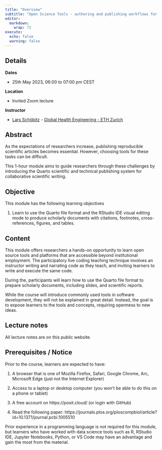 ```yaml
---
title: "Overview"
subtitle: "Open Science Tools - authoring and publishing workflows for collaborative scientific writing"
editor: 
  markdown: 
    wrap: 72
execute: 
  echo: false
  warning: false
---
```


<script defer data-domain="larnsce.github.io/wash-canada" src="https://plausible.io/js/script.js"></script>

## Details

**Dates**

- 25th May 2023, 06:00 to 07:00 pm CEST

**Location**

- Invited Zoom lecture

**Instructor**

- [Lars Schöbitz](https://ghe.ethz.ch/about/people/person-detail.MjkyODc2.TGlzdC80MTI2LC0xNDYwMDMwNTU3.html) - [Global Health Engineering - ETH Zurich](https://ghe.ethz.ch/)


## Abstract

As the expectations of researchers increase, publishing reproducible
scientific articles becomes essential. However, choosing tools for these
tasks can be difficult. 

This 1-hour module aims to guide researchers through
these challenges by introducing the Quarto scientific and technical publishing system for
collaborative scientific writing.

## Objective

This module has the following learning objectives

1.  Learn to use the Quarto file format and the RStudio IDE visual
    editing mode to produce scholarly documents with citations,
    footnotes, cross-references, figures, and tables.

## Content

This module offers researchers a hands-on opportunity to learn open
source tools and platforms that are accessible beyond institutional
employment. The participatory live coding teaching technique involves an
instructor writing and narrating code as they teach, and inviting
learners to write and execute the same code.

During the, participants will learn how to use the Quarto file
format to prepare scholarly documents, including slides, and scientific reports. 

While the course will introduce commonly used tools in software
development, they will not be explained in great detail. Instead, the
goal is to expose learners to the tools and concepts, requiring openness
to new ideas.

## Lecture notes

All lecture notes are on this public website.

## Prerequisites / Notice

Prior to the course, learners are expected to have:

1.  A browser that is one of Mozilla Firefox,
    Safari, Google Chrome, Arc, Microsoft Edge (just not the Internet
    Explorer)
    
2.  Access to a laptop or desktop computer  (you won't be able to do this on a phone or tablet)

3.  A free account on https://posit.cloud/ (or login with GitHub)

4.  Read the following paper:
    https://journals.plos.org/ploscompbiol/article?id=10.1371/journal.pcbi.1005510
    
Prior experience in a programming language is not required for this
module, but learners who have worked with data science tools such as R,
RStudio IDE, Jupyter Notebooks, Python, or VS Code may have an advantage
and gain the most from the material.


